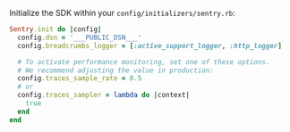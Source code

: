 Initialize the SDK within your `config/initializers/sentry.rb`:

```ruby {filename:config/initializers/sentry.rb}
Sentry.init do |config|
  config.dsn = '___PUBLIC_DSN___'
  config.breadcrumbs_logger = [:active_support_logger, :http_logger]

  # To activate performance monitoring, set one of these options.
  # We recommend adjusting the value in production:
  config.traces_sample_rate = 0.5
  # or
  config.traces_sampler = lambda do |context|
    true
  end
end
```
